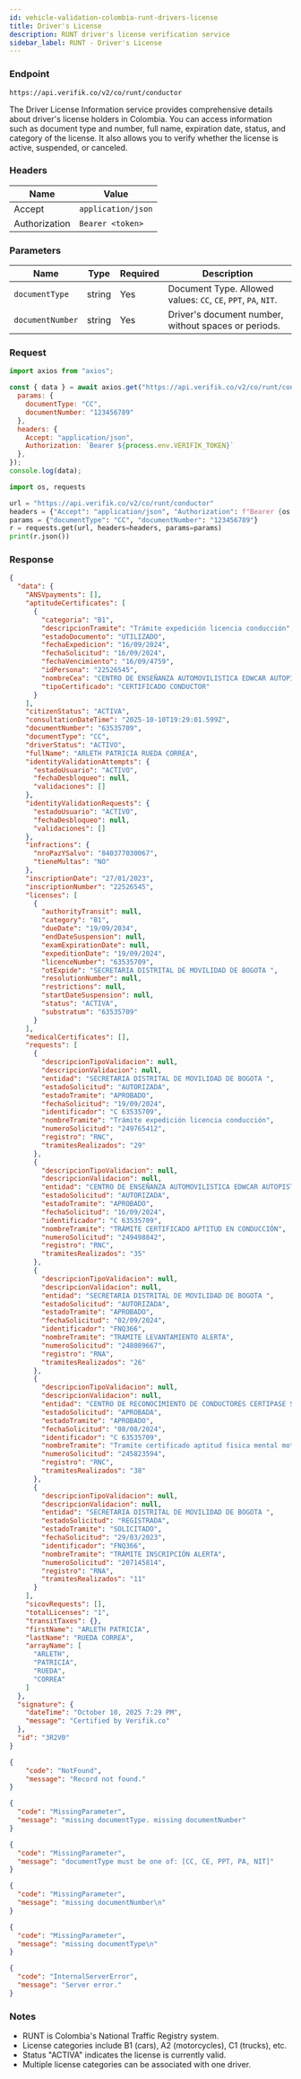 ```yaml
---
id: vehicle-validation-colombia-runt-drivers-license
title: Driver's License
description: RUNT driver's license verification service
sidebar_label: RUNT - Driver's License
---
```



### Endpoint

```
https://api.verifik.co/v2/co/runt/conductor
```

The Driver License Information service provides comprehensive details about driver's license holders in Colombia. You can access information such as document type and number, full name, expiration date, status, and category of the license. It also allows you to verify whether the license is active, suspended, or canceled.

### Headers

| Name | Value |
| --- | --- |
| Accept | `application/json` |
| Authorization | `Bearer <token>` |

### Parameters

| Name | Type | Required | Description |
| --- | --- | --- | --- |
| `documentType` | string | Yes | Document Type. Allowed values: `CC`, `CE`, `PPT`, `PA`, `NIT`. |
| `documentNumber` | string | Yes | Driver's document number, without spaces or periods. |

### Request

<Tabs>
  <TabItem value="node" label="Node.js">

```javascript
import axios from "axios";

const { data } = await axios.get("https://api.verifik.co/v2/co/runt/conductor", {
  params: { 
    documentType: "CC", 
    documentNumber: "123456789" 
  },
  headers: { 
    Accept: "application/json", 
    Authorization: `Bearer ${process.env.VERIFIK_TOKEN}` 
  },
});
console.log(data);
```

  </TabItem>
  <TabItem value="python" label="Python">

```python
import os, requests

url = "https://api.verifik.co/v2/co/runt/conductor"
headers = {"Accept": "application/json", "Authorization": f"Bearer {os.getenv('VERIFIK_TOKEN')}"}
params = {"documentType": "CC", "documentNumber": "123456789"}
r = requests.get(url, headers=headers, params=params)
print(r.json())
```

  </TabItem>
</Tabs>

### Response

<Tabs>
  <TabItem value="200" label="200">

```json
{
  "data": {
    "ANSVpayments": [],
    "aptitudeCertificates": [
      {
        "categoria": "B1",
        "descripcionTramite": "Trámite expedición licencia conducción",
        "estadoDocumento": "UTILIZADO",
        "fechaExpedicion": "16/09/2024",
        "fechaSolicitud": "16/09/2024",
        "fechaVencimiento": "16/09/4759",
        "idPersona": "22526545",
        "nombreCea": "CENTRO DE ENSEÑANZA AUTOMOVILISTICA EDWCAR AUTOPISTA NORTE ",
        "tipoCertificado": "CERTIFICADO CONDUCTOR"
      }
    ],
    "citizenStatus": "ACTIVA",
    "consultationDateTime": "2025-10-10T19:29:01.599Z",
    "documentNumber": "63535709",
    "documentType": "CC",
    "driverStatus": "ACTIVO",
    "fullName": "ARLETH PATRICIA RUEDA CORREA",
    "identityValidationAttempts": {
      "estadoUsuario": "ACTIVO",
      "fechaDesbloqueo": null,
      "validaciones": []
    },
    "identityValidationRequests": {
      "estadoUsuario": "ACTIVO",
      "fechaDesbloqueo": null,
      "validaciones": []
    },
    "infractions": {
      "nroPazYSalvo": "840377030067",
      "tieneMultas": "NO"
    },
    "inscriptionDate": "27/01/2023",
    "inscriptionNumber": "22526545",
    "licenses": [
      {
        "authorityTransit": null,
        "category": "B1",
        "dueDate": "19/09/2034",
        "endDateSuspension": null,
        "examExpirationDate": null,
        "expeditionDate": "19/09/2024",
        "licenceNumber": "63535709",
        "otExpide": "SECRETARIA DISTRITAL DE MOVILIDAD DE BOGOTA ",
        "resolutionNumber": null,
        "restrictions": null,
        "startDateSuspension": null,
        "status": "ACTIVA",
        "substratum": "63535709"
      }
    ],
    "medicalCertificates": [],
    "requests": [
      {
        "descripcionTipoValidacion": null,
        "descripcionValidacion": null,
        "entidad": "SECRETARIA DISTRITAL DE MOVILIDAD DE BOGOTA ",
        "estadoSolicitud": "AUTORIZADA",
        "estadoTramite": "APROBADO",
        "fechaSolicitud": "19/09/2024",
        "identificador": "C 63535709",
        "nombreTramite": "Trámite expedición licencia conducción",
        "numeroSolicitud": "249765412",
        "registro": "RNC",
        "tramitesRealizados": "29"
      },
      {
        "descripcionTipoValidacion": null,
        "descripcionValidacion": null,
        "entidad": "CENTRO DE ENSEÑANZA AUTOMOVILISTICA EDWCAR AUTOPISTA NORTE ",
        "estadoSolicitud": "AUTORIZADA",
        "estadoTramite": "APROBADO",
        "fechaSolicitud": "16/09/2024",
        "identificador": "C 63535709",
        "nombreTramite": "TRÁMITE CERTIFICADO APTITUD EN CONDUCCIÓN",
        "numeroSolicitud": "249498842",
        "registro": "RNC",
        "tramitesRealizados": "35"
      },
      {
        "descripcionTipoValidacion": null,
        "descripcionValidacion": null,
        "entidad": "SECRETARIA DISTRITAL DE MOVILIDAD DE BOGOTA ",
        "estadoSolicitud": "AUTORIZADA",
        "estadoTramite": "APROBADO",
        "fechaSolicitud": "02/09/2024",
        "identificador": "FNQ366",
        "nombreTramite": "TRÁMITE LEVANTAMIENTO ALERTA",
        "numeroSolicitud": "248089667",
        "registro": "RNA",
        "tramitesRealizados": "26"
      },
      {
        "descripcionTipoValidacion": null,
        "descripcionValidacion": null,
        "entidad": "CENTRO DE RECONOCIMIENTO DE CONDUCTORES CERTIPASE SAS",
        "estadoSolicitud": "APROBADA",
        "estadoTramite": "APROBADO",
        "fechaSolicitud": "08/08/2024",
        "identificador": "C 63535709",
        "nombreTramite": "Tramite certificado aptitud fisica mental motriz",
        "numeroSolicitud": "245823594",
        "registro": "RNC",
        "tramitesRealizados": "38"
      },
      {
        "descripcionTipoValidacion": null,
        "descripcionValidacion": null,
        "entidad": "SECRETARIA DISTRITAL DE MOVILIDAD DE BOGOTA ",
        "estadoSolicitud": "REGISTRADA",
        "estadoTramite": "SOLICITADO",
        "fechaSolicitud": "29/03/2023",
        "identificador": "FNQ366",
        "nombreTramite": "TRÁMITE INSCRIPCIÓN ALERTA",
        "numeroSolicitud": "207145814",
        "registro": "RNA",
        "tramitesRealizados": "11"
      }
    ],
    "sicovRequests": [],
    "totalLicenses": "1",
    "transitTaxes": {},
    "firstName": "ARLETH PATRICIA",
    "lastName": "RUEDA CORREA",
    "arrayName": [
      "ARLETH",
      "PATRICIA",
      "RUEDA",
      "CORREA"
    ]
  },
  "signature": {
    "dateTime": "October 10, 2025 7:29 PM",
    "message": "Certified by Verifik.co"
  },
  "id": "3R2V0"
}
```

  </TabItem>
  <TabItem value="404" label="404">

```json
{
    "code": "NotFound",
    "message": "Record not found."
}
```

  </TabItem>
  <TabItem value="409" label="409">

```json
{
  "code": "MissingParameter",
  "message": "missing documentType. missing documentNumber"
}
```

```json
{
  "code": "MissingParameter",
  "message": "documentType must be one of: [CC, CE, PPT, PA, NIT]"
}
```

```json
{
  "code": "MissingParameter",
  "message": "missing documentNumber\n"
}
```

```json
{
  "code": "MissingParameter",
  "message": "missing documentType\n"
}
```

  </TabItem>
  <TabItem value="500" label="500">

```json
{
  "code": "InternalServerError",
  "message": "Server error."
}
```

  </TabItem>
</Tabs>

### Notes

- RUNT is Colombia's National Traffic Registry system.
- License categories include B1 (cars), A2 (motorcycles), C1 (trucks), etc.
- Status "ACTIVA" indicates the license is currently valid.
- Multiple license categories can be associated with one driver.